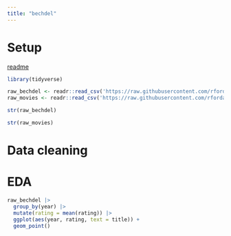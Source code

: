 ```yaml
---
title: "bechdel"
---
```


# Setup

[readme](https://github.com/rfordatascience/tidytuesday/blob/2e9bd5a67e09b14d01f616b00f7f7e0931515d24/data/2021/2021-03-09/readme.md)

```r
library(tidyverse)
```

```r
raw_bechdel <- readr::read_csv('https://raw.githubusercontent.com/rfordatascience/tidytuesday/master/data/2021/2021-03-09/raw_bechdel.csv')
raw_movies <- readr::read_csv('https://raw.githubusercontent.com/rfordatascience/tidytuesday/master/data/2021/2021-03-09/movies.csv')
```

```r
str(raw_bechdel)
```


```r
str(raw_movies)
```



# Data cleaning

# EDA


```r
raw_bechdel |> 
  group_by(year) |> 
  mutate(rating = mean(rating)) |> 
  ggplot(aes(year, rating, text = title)) +
  geom_point() 
```


